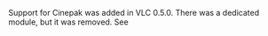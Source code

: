 {{Codec video|id=CVID|mod=avcodec}}
{{Mmwiki|Cinepak}}

Support for Cinepak was added in VLC 0.5.0. There was a dedicated module, but it was removed. See {{Commitdiff|66715267e609e5bb422e712c3b259f2c84adb2e9}}

{{Stub}}